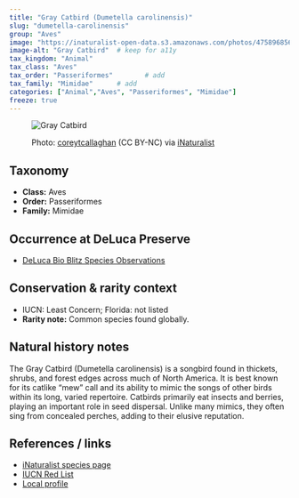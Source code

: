 ```yaml
---
title: "Gray Catbird (Dumetella carolinensis)"
slug: "dumetella-carolinensis"
group: "Aves"
image: "https://inaturalist-open-data.s3.amazonaws.com/photos/475896856/original.jpeg"        # keep for thumbnails
image-alt: "Gray Catbird"  # keep for a11y
tax_kingdom: "Animal"
tax_class: "Aves"
tax_order: "Passeriformes"        # add
tax_family: "Mimidae"      # add
categories: ["Animal","Aves", "Passeriformes", "Mimidae"]
freeze: true
---
```


<figure class="species-figure">

<img src="https://inaturalist-open-data.s3.amazonaws.com/photos/475896856/original.jpeg" alt="Gray Catbird" class="species-photo"/>

<figcaption class="photo-credit">

Photo: <a href="https://www.inaturalist.org/people/coreytcallaghan">coreytcallaghan</a> (CC BY-NC) via <a href="https://www.inaturalist.org/observations/264988741">iNaturalist</a>

</figcaption>

</figure>

## Taxonomy

-   **Class:** Aves
-   **Order:** Passeriformes
-   **Family:** Mimidae

## Occurrence at DeLuca Preserve

-   [DeLuca Bio Blitz Species Observations](https://www.inaturalist.org/observations?project_id=191727&subview=table&taxon_id=14995)

## Conservation & rarity context

-   IUCN: Least Concern; Florida: not listed
-   **Rarity note:** Common species found globally.

## Natural history notes

The Gray Catbird (Dumetella carolinensis) is a songbird found in thickets, shrubs, and forest edges across much of North America. It is best known for its catlike “mew” call and its ability to mimic the songs of other birds within its long, varied repertoire. Catbirds primarily eat insects and berries, playing an important role in seed dispersal. Unlike many mimics, they often sing from concealed perches, adding to their elusive reputation.

## References / links

-   [iNaturalist species page](https://www.inaturalist.org/taxa/14995-Dumetella-carolinensis)
-   [IUCN Red List](https://www.iucnredlist.org/species/22711013/94272855)
-   [Local profile](https://datazone.birdlife.org/species/factsheet/grey-catbird-dumetella-carolinensis)
